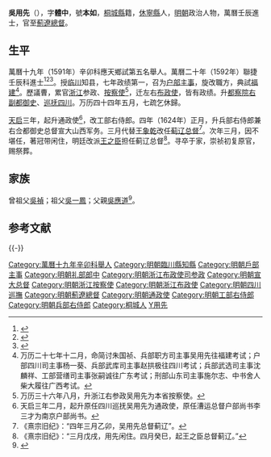 {{明清人物信息框
| 姓名 = 吳用先
| 原名 =
| 圖片名稱= 
| 圖片大小 =
| 圖片說明 = 
| 最高職務 = 兵部右侍郎兼薊遼總督
| 國家 = 大明 
| 爵位 =
| 籍貫 = 直隸休寧縣
| 族裔 = 
| 旗籍 = 
| 字號 = 
| 諡號 =
| 出生日期 =
| 出生地點 = 直隸桐城縣
| 逝世日期 = 
| 逝世地點 =
| 墓葬 =
| 配偶 = 
| 親屬 = （子）吴日㫤、吴日暠
| 出身 =
* 萬曆十九年辛卯科應天鄉試舉人
* 萬曆二十年壬辰科同進士出身
| 經歷 =
| 著作 =  
}}
'''吳用先'''（{{bd|？||？|catIdx=}}），字'''體中'''，號'''本如'''，[[桐城縣|桐城縣]]籍，[[休寧縣|休寧縣]]人，[[明朝|明朝]]政治人物，萬曆壬辰進士，官至[[薊遼總督|薊遼總督]]。

== 生平 ==
萬曆十九年（1591年）辛卯科應天鄉試第五名舉人。萬曆二十年（1592年）聯捷壬辰科進士<ref>{{Cite book|title=《皇明贡举考》卷五|last=（明）[[张朝瑞|张朝瑞]]|first=|publisher=《续修四库全书》史部第828册|year=|isbn=|location=|pages=}}</ref><ref>{{Cite book|title=贡举志五种 上|last=鲁小俊，江俊伟著|first=|publisher=武汉：武汉大学出版社|year=2009|isbn=978-7-307-07043-1|location=|pages=}}</ref><ref>{{Cite book|title=近代中国史料丛刊续辑 785-790 明清进士题名录索引 1-6|last=朱保炯，谢沛霖|first=|publisher=文海出版社|year=1981|isbn=|location=台湾}}</ref>。授[[临川|临川]]知县，七年政绩第一，召为[[户部|户部]][[主事|主事]]，旋改職方，典試[[福建|福建]]<ref>万历二十七年十二月，命简讨朱国祯、兵部职方司主事吴用先往福建考试；户部四川司主事杨一葵、兵部武库司主事赵拱极往四川考试；兵部武选司主事沈麟祥、工部营缮司主事张嗣诚往广东考试；刑部山东司主事施尔志、中书舍人柴大履往广西考试。</ref>。歷議曹，累官[[浙江|浙江]]参政、[[按察使|按察使]]<ref>万历三十六年八月，升浙江右参政吴用先为本省按察使。</ref>，迁左右[[布政使|布政使]]，皆有政绩。升[[都察院|都察院]][[右副都御史|右副都御史]]、[[四川巡抚|巡抚四川]]。万历四十四年五月，七疏乞休歸。

[[天启|天启]]三年，起升通政使<ref>天启三年二月，起升原任四川巡抚吴用先为通政使，原任漕运总督户部尚书李三才为南京户部尚书。</ref>，改工部右侍郎。四年（1624年）正月，升兵部右侍郎兼右佥都御史总督宣大山西军务。三月代替[[王象乾|王象乾]]改任[[蓟辽总督|蓟辽总督]]<ref>《熹宗旧纪》：“四年三月乙卯，吴用先总督蓟辽”。</ref>。次年三月，因不堪任，著冠带闲住，明廷改派[[王之臣|王之臣]]担任蓟辽总督<ref>《熹宗旧纪》：“三月戊戌，用先闲住。四月癸巳，起王之臣总督蓟辽。”</ref>。寻卒于家，崇祯初复原官，赐祭葬。

==家族==
曾祖父[[吳禎|吳禎]]；祖父[[吳一鳳|吳一鳳]]；父親[[吳應道|吳應道]]<ref>{{Cite book|title=天一阁藏明代科举录选刊 登科录 点校本|last=龚延明主编|first=|publisher=宁波出版社|year=2016|isbn=978-7-5526-2320-8|location=宁波|pages=|quote=《天一閣藏明代科舉錄選刊.登科錄》之《萬曆二十年壬辰科殿試金榜》}}</ref>。

==参考文献==
{{Reflist}}

{{-}}
{{start box}}
{{s-off}}
{{succession box|[[喬璧星|喬璧星]]|[[饒景暉|饒景暉]]|[[明朝|明朝]][[四川巡撫|四川巡撫]]|萬曆四十年十二月（1613年）上任}}
{{succession box|[[王象乾|王象乾]]|[[王之臣|王之臣]]|[[薊遼總督|明朝薊遼總督]]|1624年－1625年}}
{{end box}}

{{萬曆二十年壬辰科殿試金榜}}
{{DEFAULTSORT:Wu吳}}
[[Category:萬曆十九年辛卯科舉人|Category:萬曆十九年辛卯科舉人]]
[[Category:明朝臨川縣知縣|Category:明朝臨川縣知縣]]
[[Category:明朝戶部主事|Category:明朝戶部主事]]
[[Category:明朝礼部郎中|Category:明朝礼部郎中]]
[[Category:明朝浙江布政使司参政|Category:明朝浙江布政使司参政]]
[[Category:明朝宣大总督|Category:明朝宣大总督]]
[[Category:明朝浙江按察使|Category:明朝浙江按察使]]
[[Category:明朝浙江布政使|Category:明朝浙江布政使]]
[[Category:明朝四川巡撫|Category:明朝四川巡撫]]
[[Category:明朝薊遼總督|Category:明朝薊遼總督]]
[[Category:明朝通政使|Category:明朝通政使]]
[[Category:明朝工部右侍郎|Category:明朝工部右侍郎]]
[[Category:明朝兵部右侍郎|Category:明朝兵部右侍郎]]
[[Category:桐城人|Category:桐城人]]
[[Category:吳姓|Y用先]]